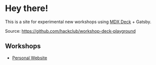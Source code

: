 
<Container variant="copy" as={BaseStyles} py={4}>

# Hey there!

This is a site for experimental new workshops using [MDX Deck](https://github.com/jxnblk/mdx-deck) + Gatsby.

Source: <https://github.com/hackclub/workshop-deck-playground>

## Workshops

- [Personal Website](/personal-website)

</Container>
